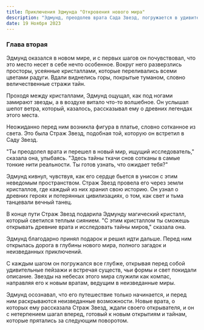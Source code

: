 ```yaml
---
title: Приключения Эдмунда "Откровения нового мира"
description: "Эдмунд, преодолев врата Сада Звезд, погружается в удивительный и мистический мир, наполненный сверкающими кристаллами и древними тайнами. Под сиянием звезд и в компании Стража Звезд, он раскрывает истории древних цивилизаций и встречает загадочные существа, которые хранят в себе неисследованные тайны."
date: 19 Ноября 2023
---
```


### Глава вторая

Эдмунд оказался в новом мире, и с первых шагов он почувствовал, что это место несет в себе нечто особенное. Вокруг него разверзлись просторы, усеянные кристаллами, которые переливались всеми цветами радуги. Вдали виднелись горы, покрытые туманом, словно величественные стражи тайн.

Проходя между кристаллами, Эдмунд ощущал, как под ногами замирают звезды, а в воздухе витало что-то волшебное. Он услышал шепот ветра, который, казалось, рассказывал ему о древних легендах этого места.

Неожиданно перед ним возникла фигура в платье, словно сотканное из света. Это была Страж Звезд, подобная той, которую он встретил в Саду Звезд.

"Ты преодолел врата и перешел в новый мир, ищущий исследователь," сказала она, улыбаясь. "Здесь тайны ткачи снов сотканы в самые тонкие нити реальности. Ты готов узнать, что ожидает тебя?"

Эдмунд кивнул, чувствуя, как его сердце бьется в унисон с этим неведомым пространством. Страж Звезд провела его через земли кристаллов, где каждый из них хранил свою историю. Он узнал о древних героях и потерянных цивилизациях, о том, как свет и тьма танцевали вечный танец.

В конце пути Страж Звезд подарила Эдмунду магический кристалл, который светился теплым сиянием. "С этим кристаллом ты сможешь открывать древние врата и исследовать тайны миров," сказала она.

Эдмунд благодарно принял подарок и решил идти дальше. Перед ним открылась дорога в глубины нового мира, полного загадок и неизведанных приключений.

С каждым шагом он погружался все глубже, открывая перед собой удивительные пейзажи и встречая существ, чьи формы и свет покидали описание. Звезды на небесах этого мира служили как компас, направляя его к новым вратам, ведущим в неизведанные миры.

Эдмунд осознавал, что его путешествие только начинается, и перед ним раскрываются неизведанные возможности. Новые врата, о которых ему рассказала Страж Звезд, ждали своего открывателя, и он с нетерпением шагал вперед, готовый к новым открытиям и тайнам, которые прятались за следующим поворотом.
